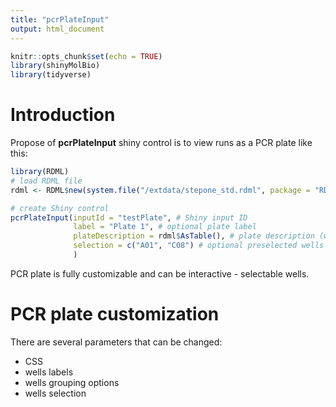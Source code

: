 ```yaml
---
title: "pcrPlateInput"
output: html_document
---
```


```r
knitr::opts_chunk$set(echo = TRUE)
library(shinyMolBio)
library(tidyverse)
```

# Introduction

Propose of **pcrPlateInput** shiny control is to view runs as a PCR plate like this:
```r
library(RDML)
# load RDML file
rdml <- RDML$new(system.file("/extdata/stepone_std.rdml", package = "RDML"))
```
```r
# create Shiny control
pcrPlateInput(inputId = "testPlate", # Shiny input ID
              label = "Plate 1", # optional plate label 
              plateDescription = rdml$AsTable(), # plate description (wells content)
              selection = c("A01", "C08") # optional preselected wells
              ) 
```

PCR plate is fully customizable and can be interactive - selectable wells.

# PCR plate customization

There are several parameters that can be changed:

* CSS
* wells labels
* wells grouping options
* wells selection

